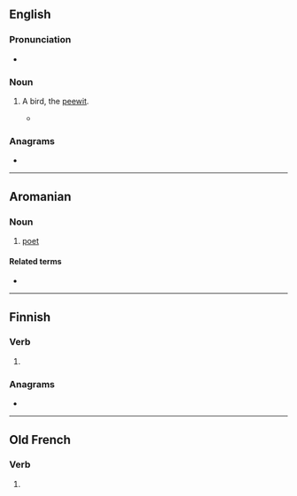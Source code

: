 ==English==

{{rfe|en}}

===Pronunciation===
* {{IPA|en|/ˈpjuː.ɪt/}}

===Noun===
{{en-noun}}

# {{lb|en|obsolete}} A bird, the [[peewit]].
#* {{rfquotek|en|François Leguat}}

{{Webster 1913}}

===Anagrams===
* {{anagrams|en|a=eptu|TUPE}}

----

==Aromanian==

===Noun===
{{head|rup|noun|g=m|plural|puets|definite singular|puetlu|definite plural|puetslji}}

# [[poet]]

====Related terms====
* {{l|rup|puizii}}

----

==Finnish==

===Verb===
{{head|fi|verb form}}

# {{fi-form of|pr=second-person|pl=singular|mood=indicative|tense=present|pukea}}

===Anagrams===
* {{anagrams|fi|a=eptu|eput}}

----

==Old French==

===Verb===
{{head|fro|verb form}}

# {{inflection of|fro|poeir||3|s|pres|indc}}